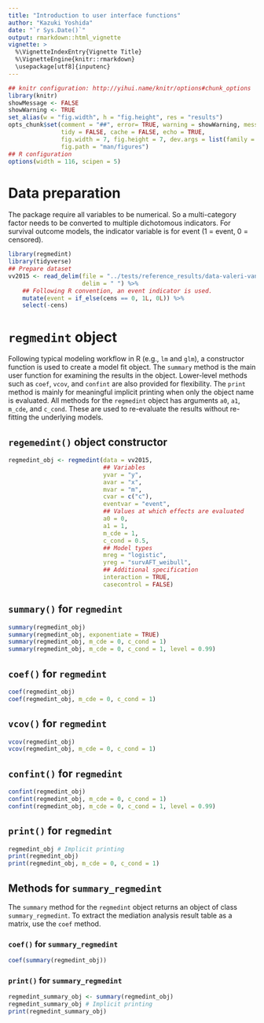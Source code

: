 ```yaml
---
title: "Introduction to user interface functions"
author: "Kazuki Yoshida"
date: "`r Sys.Date()`"
output: rmarkdown::html_vignette
vignette: >
  %\VignetteIndexEntry{Vignette Title}
  %\VignetteEngine{knitr::rmarkdown}
  \usepackage[utf8]{inputenc}
---
```


```r
## knitr configuration: http://yihui.name/knitr/options#chunk_options
library(knitr)
showMessage <- FALSE
showWarning <- TRUE
set_alias(w = "fig.width", h = "fig.height", res = "results")
opts_chunk$set(comment = "##", error= TRUE, warning = showWarning, message = showMessage,
               tidy = FALSE, cache = FALSE, echo = TRUE,
               fig.width = 7, fig.height = 7, dev.args = list(family = "sans"),
               fig.path = "man/figures")
## R configuration
options(width = 116, scipen = 5)
```

# Data preparation
The package require all variables to be numerical. So a multi-category factor needs to be converted to multiple dichotomous indicators. For survival outcome models, the indicator variable is for event (1 = event, 0 = censored).

```r
library(regmedint)
library(tidyverse)
## Prepare dataset
vv2015 <- read_delim(file = "../tests/reference_results/data-valeri-vanderweele-2015.txt",
                     delim = " ") %>%
    ## Following R convention, an event indicator is used.
    mutate(event = if_else(cens == 0, 1L, 0L)) %>%
    select(-cens)
```


# `regmedint` object
Following typical modeling workflow in R (e.g., `lm` and `glm`), a constructor function is used to create a model fit object. The `summary` method is the main user function for examining the results in the object. Lower-level methods such as `coef`, `vcov`, and `confint` are also provided for flexibility. The `print` method is mainly for meaningful implicit printing when only the object name is evaluated. All methods for the `regmedint` object has arguments `a0`, `a1`, `m_cde`, and `c_cond`. These are used to re-evaluate the results without re-fitting the underlying models.

## `regemedint()` object constructor
```r
regmedint_obj <- regmedint(data = vv2015,
                           ## Variables
                           yvar = "y",
                           avar = "x",
                           mvar = "m",
                           cvar = c("c"),
                           eventvar = "event",
                           ## Values at which effects are evaluated
                           a0 = 0,
                           a1 = 1,
                           m_cde = 1,
                           c_cond = 0.5,
                           ## Model types
                           mreg = "logistic",
                           yreg = "survAFT_weibull",
                           ## Additional specification
                           interaction = TRUE,
                           casecontrol = FALSE)
```
## `summary()` for `regmedint`
```r
summary(regmedint_obj)
summary(regmedint_obj, exponentiate = TRUE)
summary(regmedint_obj, m_cde = 0, c_cond = 1)
summary(regmedint_obj, m_cde = 0, c_cond = 1, level = 0.99)
```

## `coef()` for `regmedint`
```r
coef(regmedint_obj)
coef(regmedint_obj, m_cde = 0, c_cond = 1)
```

## `vcov()` for `regmedint`
```r
vcov(regmedint_obj)
vcov(regmedint_obj, m_cde = 0, c_cond = 1)
```

## `confint()` for `regmedint`
```r
confint(regmedint_obj)
confint(regmedint_obj, m_cde = 0, c_cond = 1)
confint(regmedint_obj, m_cde = 0, c_cond = 1, level = 0.99)
```

## `print()` for `regmedint`
```r
regmedint_obj # Implicit printing
print(regmedint_obj)
print(regmedint_obj, m_cde = 0, c_cond = 1)
```

## Methods for `summary_regmedint`
The `summary` method for the `regmedint` object returns an object of class `summary_regmedint`. To extract the mediation analysis result table as a matrix, use the `coef` method.

### `coef()` for `summary_regmedint`
```r
coef(summary(regmedint_obj))
```

### `print()` for `summary_regmedint`
```r
regmedint_summary_obj <- summary(regmedint_obj)
regmedint_summary_obj # Implicit printing
print(regmedint_summary_obj)
```
